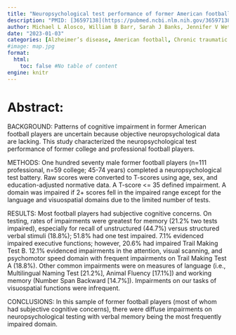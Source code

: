 ```yaml
---
title: "Neuropsychological test performance of former American football players"
description: "PMID: [36597138](https://pubmed.ncbi.nlm.nih.gov/36597138/){target='_blank'}    DOI: [10.1186/s13195-022-01147-9](https://doi.org/10.1186/s13195-022-01147-9){target='_blank'}"
author: Michael L Alosco, William B Barr, Sarah J Banks, Jennifer V Wethe, Justin B Miller, Surya Vamsi Pulukuri, Julia Culhane, Yorghos Tripodis, Charles H Adler, Laura J Balcer, Charles Bernick, Megan L Mariani, Robert C Cantu, David W Dodick, Michael D McClean, Rhoda Au, Jesse Mez, Robert W Turner, Joseph N Palmisano, Brett Martin, Kaitlin Hartlage, Jeffrey L Cummings, Eric M Reiman, Martha E Shenton, Robert A Stern, ... ...
date: "2023-01-03"
categories: [Alzheimer’s disease, American football, Chronic traumatic encephalopathy, Cognitive function, Neuropsychology, Repetitive head impacts]
#image: map.jpg
format:
  html:
    toc: false #No table of content
engine: knitr
---
```


# Abstract:

BACKGROUND: Patterns of cognitive impairment in former American football players are uncertain because objective neuropsychological data are lacking. This study characterized the neuropsychological test performance of former college and professional football players.

METHODS: One hundred seventy male former football players (n=111 professional, n=59 college; 45-74 years) completed a neuropsychological test battery. Raw scores were converted to T-scores using age, sex, and education-adjusted normative data. A T-score <= 35 defined impairment. A domain was impaired if 2+ scores fell in the impaired range except for the language and visuospatial domains due to the limited number of tests.

RESULTS: Most football players had subjective cognitive concerns. On testing, rates of impairments were greatest for memory (21.2% two tests impaired), especially for recall of unstructured (44.7%) versus structured verbal stimuli (18.8%); 51.8% had one test impaired. 7.1% evidenced impaired executive functions; however, 20.6% had impaired Trail Making Test B. 12.1% evidenced impairments in the attention, visual scanning, and psychomotor speed domain with frequent impairments on Trail Making Test A (18.8%). Other common impairments were on measures of language (i.e., Multilingual Naming Test [21.2%], Animal Fluency [17.1%]) and working memory (Number Span Backward [14.7%]). Impairments on our tasks of visuospatial functions were infrequent.

CONCLUSIONS: In this sample of former football players (most of whom had subjective cognitive concerns), there were diffuse impairments on neuropsychological testing with verbal memory being the most frequently impaired domain.
        